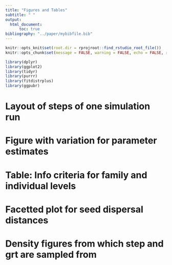 ```yaml
---
title: "Figures and Tables"
subtitle: " "
output:
  html_document:
      toc: true
bibliography: "../paper/mybibfile.bib"
---
```


```r
knitr::opts_knit$set(root.dir = rprojroot::find_rstudio_root_file())
knitr::opts_chunk$set(message = FALSE, warning = FALSE, echo = FALSE, results = 'hide')
```

```r
library(dplyr)
library(ggplot2)
library(tidyr)
library(purrr)
library(fitdistrplus)
library(ggpubr)

```

# Layout of steps of one simulation run

# Figure with variation for parameter estimates

# Table: Info criteria for family and individual levels

# Facetted plot for seed dispersal distances

# Density figures from which step and grt are sampled from


```r

```



